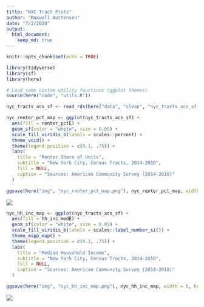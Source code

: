 ```yaml
---
title: "NYC Tract Plots"
author: "Maxwell Austensen"
date: "7/2/2020"
output: 
  html_document:
    keep_md: true
---
```


```r
knitr::opts_chunk$set(echo = TRUE)

library(tidyverse)
library(sf)
library(here)

# Load some custom utility functions (ggplot themes)
source(here("code", "utils.R"))
```

```r
nyc_tracts_acs_sf <- read_rds(here("data", "clean", "nyc_tracts_acs_sf.rds"))
```

```r
nyc_renter_pct_map <- ggplot(nyc_tracts_acs_sf) +
  aes(fill = renter_pctE) +
  geom_sf(color = "white", size = 0.05) +
  scale_fill_viridis_b(labels = scales::percent) +
  theme_void() +
  theme(legend.position = c(0.1, .75)) +
  labs(
    title = "Renter Share of Units",
    subtitle = "New York City, Census Tracts, 2014-2018",
    fill = NULL,
    caption = "Sources: American Community Survey (2014-2018)"
  )

ggsave(here("img", "nyc_renter_pct_map.png"), nyc_renter_pct_map, width = 6, height = 6)
```

![](../img/nyc_renter_pct_map.png)

```r
nyc_hh_inc_map <- ggplot(nyc_tracts_acs_sf) +
  aes(fill = hh_inc_medE) +
  geom_sf(color = "white", size = 0.05) +
  scale_fill_viridis_b(labels = scales::label_number_si()) +
  theme_mspp_map() +
  theme(legend.position = c(0.1, .75)) +
  labs(
    title = "Median Household Income",
    subtitle = "New York City, Census Tracts, 2014-2018",
    fill = NULL,
    caption = "Sources: American Community Survey (2014-2018)"
  )

ggsave(here("img", "nyc_hh_inc_map.png"), nyc_hh_inc_map, width = 6, height = 6)
```

![](../img/nyc_hh_inc_map.png)
